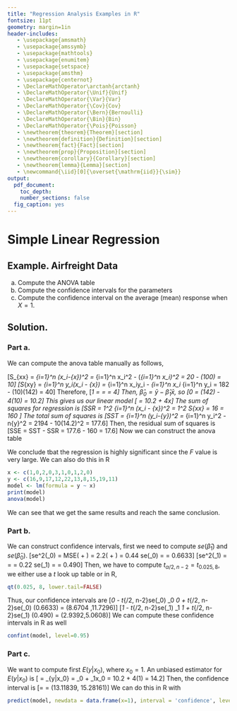 ```yaml
---
title: "Regression Analysis Examples in R"
fontsize: 11pt 
geometry: margin=1in
header-includes:
   - \usepackage{amsmath}
   - \usepackage{amssymb}
   - \usepackage{mathtools}
   - \usepackage{enumitem}
   - \usepackage{setspace}
   - \usepackage{amsthm}
   - \usepackage{centernot}
   - \DeclareMathOperator\arctanh{arctanh}
   - \DeclareMathOperator{\Unif}{Unif}
   - \DeclareMathOperator{\Var}{Var}
   - \DeclareMathOperator{\Cov}{Cov}
   - \DeclareMathOperator{\Bern}{Bernoulli}
   - \DeclareMathOperator{\Bin}{Bin}
   - \DeclareMathOperator{\Pois}{Poisson}
   - \newtheorem{theorem}{Theorem}[section]
   - \newtheorem{definition}{Definition}[section]
   - \newtheorem{fact}{Fact}[section]
   - \newtheorem{prop}{Proposition}[section]
   - \newtheorem{corollary}{Corollary}[section]
   - \newtheorem{lemma}{Lemma}[section]
   - \newcommand{\iid}[0]{\overset{\mathrm{iid}}{\sim}}
output:
  pdf_document:
    toc_depth:
    number_sections: false
  fig_caption: yes
---
```


# Simple Linear Regression

## Example. Airfreight Data 

\begin{center}
    \begin{tabular}{|c|c|c|c|c|c|c|c|c|c|c|}
        \hline
        & 1 & 2 & 3 & 4 & 5 & 6 & 7 & 8 & 9 & 10\\
        \hline
        Shipment Route ($x$) & 1 & 0 & 2 & 0 & 3 & 1 & 0 & 1 & 2 & 0\\
        Airfreight Breakage ($y$) & 16 & 9 & 17 & 12 & 22 & 13 & 8 & 15 & 19 & 11\\
        \hline
    \end{tabular}
\end{center}
 a) Compute the ANOVA table
 b) Compute the confidence intervals for the parameters 
 c) Compute the confidence interval on the average (mean) response when $X = 1$. 

## Solution. 

### Part a.
We can compute the anova table manually as follows, 

\[S_{xx} = \sum_{i=1}^n (x_i-\bar{x})^2 = \sum_{i=1}^n x_i^2 - \frac{1}{n}\left(\sum_{i=1}^n x_i\right)^2 = 20 - \frac{1}{10}(100) = 10\]
\[S_{xy} = \sum_{i=1}^n y_i(x_i - \bar{x}) = \sum_{i=1}^n x_iy_i - \frac{1}{n}\sum_{i=1}^n x_i \sum_{i=1}^n y_i  = 182 - \frac{1}{10}(10)(142) = 40\]
Therefore,
\[\hat{\beta}_1 = \frac{S_{xy}}{S_{xx}} = \frac{40}{10} = 4\]
Then, $\hat{\beta}_0 = \bar{y} - \hat{\beta}_1\bar{x}$, so 
\[\hat{\beta}_0 = \frac{1}{10}(142) - 4\cdot \frac{1}{10}(10) = 10.2\]
This gives us our linear model 
\[\hat{y} = 10.2 + 4x\]
The sum of squares for regression is 
\[SSR = \hat{\beta}_1^2 \sum_{i=1}^n (x_i - \bar{x})^2 = \hat{\beta}_1^2 S_{xx} = 16 \cdot 10 = 160 \]
The total sum of squares is 
\[SST = \sum_{i=1}^n (y_i-\bar{y})^2 = \sum_{i=1}^n y_i^2 - n\bar{y}^2 =  2194 - 10(14.2)^2 = 177.6\]
Then, the residual sum of squares is 
\[SSE = SST - SSR = 177.6 - 160 = 17.6\]
Now we can construct the anova table 
\begin{center}
    \begin{tabular}{|c|c|c|c|c|}
        \hline
        Source & Sum of Squares & DF & MS=SS/df & F = MSR/MSE\\
        \hline
        Regression & 160 & 1 & 160 & 72.727  \\
        Error & 17.6 & 8 & 2.2 & \\
        Total & 177.6 & & & \\
        \hline
    \end{tabular}
\end{center}
We conclude tbat the regression is highly significant since the $F$ value is very large. We can also do this in R 
```r
x <- c(1,0,2,0,3,1,0,1,2,0)
y <- c(16,9,17,12,22,13,8,15,19,11)
model <- lm(formula = y ~ x)
print(model)
anova(model)
```
We can see that we get the same results and reach the same conclusion. 

### Part b.

We can construct confidence intervals, first we need to compute $se(\hat{\beta}_1)$ and $se(\hat{\beta}_0)$. 
\[se^2(\hat{\beta}_0) = MSE\left(\frac{1}{n} + \frac{\bar{x}}{S_{xx}}\right) = 2.2\left(\frac{1}{10} + \frac{1}{10}\right) = 0.44 \implies se(\hat{\beta}_0) = \sqrt{0.44} = 0.6633\]
\[se^2(\hat{\beta}_1) = \frac{MSE}{S_{xx}} = \frac{2.2}{10} = 0.22 \implies se(\hat{\beta}_1) = \sqrt{0.22} = 0.490\]
Then, we have to compute $t_{\alpha/2, n-2} = t_{0.025, 8}$, we either use a $t$ look up table or in R, 
```r
qt(0.025, 8, lower.tail=FALSE)
```
Thus, our confidence intervals are 
\[\hat{\beta}_0 - t_{\alpha/2, n-2}se(\hat{\beta}_0) \leq \hat{\beta}_0 \leq \hat{\beta}_0 + t_{\alpha/2, n-2}se(\hat{\beta}_0) \rightarrow 10.2 \pm 2.306(0.6633) = (8.6704 ,11.7296)\]
\[\hat{\beta}_1 - t_{\alpha/2, n-2}se(\hat{\beta}_1) \leq \hat{\beta}_1 \leq \hat{\beta}_1 + t_{\alpha/2, n-2}se(\hat{\beta}_1) \rightarrow 4 \pm 2.306(0.490) = (2.9392,5.0608)\]
We can compute these confidence intervals in R as well 
```r
confint(model, level=0.95)
```

### Part c.

We want to compute first $E(y|x_0)$, where $x_0 = 1$. An unbiased estimator for $E(y|x_0)$ is 
\[\widehat{E(y|x_0)} = \hat{\mu}_{y|x_0} = \hat{\beta}_0 + \hat{\beta}_1x_0 = 10.2 + 4(1) = 14.2\]
Then, the confidence interval is 
\[\left[\hat{\mu}_{y|x_0} \pm t_{\alpha/2, n-2}\sqrt{MSE\left(\frac{1}{n} + \frac{(x_0 - \bar{x})^2}{S_{xx}}\right)} \right] = \left[14.2 \pm 2.306\sqrt{2.2\left(\frac{1}{10} + \frac{(1-1)^2}{S_{xx}}\right)}\right] = (13.11839, 15.28161)\]
We can do this in R with 
```r
predict(model, newdata = data.frame(x=1), interval = 'confidence', level=0.95)
```